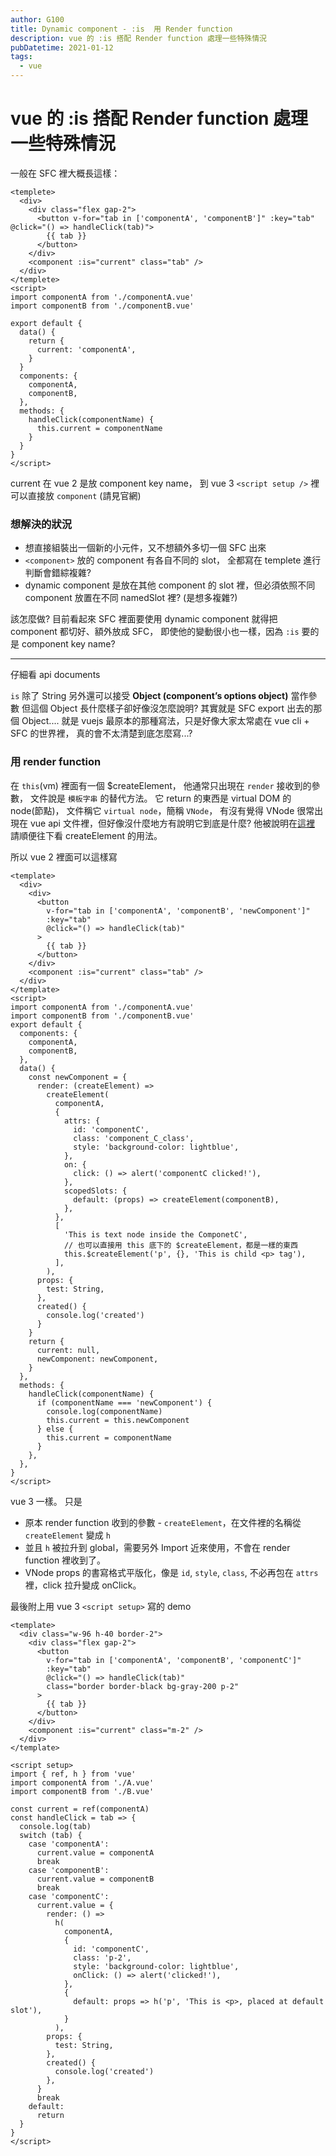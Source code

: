 ```yaml
---
author: G100
title: Dynamic component - :is  用 Render function
description: vue 的 :is 搭配 Render function 處理一些特殊情況
pubDatetime: 2021-01-12
tags:
  - vue
---
```


# vue 的 :is 搭配 Render function 處理一些特殊情況

一般在 SFC 裡大概長這樣：

```
<templete>
  <div>
    <div class="flex gap-2">
      <button v-for="tab in ['componentA', 'componentB']" :key="tab" @click="() => handleClick(tab)">
        {{ tab }}
      </button>
    </div>
    <component :is="current" class="tab" />
  </div>
</templete>
<script>
import componentA from './componentA.vue'
import componentB from './componentB.vue'

export default {
  data() {
    return {
      current: 'componentA',
    }
  }
  components: {
    componentA,
    componentB,
  },
  methods: {
    handleClick(componentName) {
      this.current = componentName
    }
  }
}
</script>
```

current 在 vue 2 是放 component key name，
到 vue 3 `<script setup />` 裡可以直接放 `component` (請見官網)

### 想解決的狀況

- 想直接組裝出一個新的小元件，又不想額外多切一個 SFC 出來
- `<component>` 放的 component 有各自不同的 slot，
  全都寫在 templete 進行判斷會錯綜複雜?
- dynamic component 是放在其他 component 的 slot 裡，但必須依照不同 component 放置在不同 namedSlot 裡? (是想多複雜?)

該怎麼做?
目前看起來 SFC 裡面要使用 dynamic component 就得把 component 都切好、額外放成 SFC，
即使他的變動很小也一樣，因為 `:is` 要的是 component key name?

---

仔細看 api documents

`is` 除了 String 另外還可以接受 **Object (component’s options object)** 當作參數
但這個 Object 長什麼樣子卻好像沒怎麼說明?
其實就是 SFC export 出去的那個 Object....
就是 vuejs 最原本的那種寫法，只是好像大家太常處在 vue cli + SFC 的世界裡，
真的會不太清楚到底怎麼寫...?

### 用 render function

在 `this`(vm) 裡面有一個 $createElement，
他通常只出現在 `render` 接收到的參數，
文件說是 `模板字串` 的替代方法。
它 return 的東西是 virtual DOM 的 node(節點)，
文件稱它 `virtual node`，簡稱 `VNode`，
有沒有覺得 VNode 很常出現在 vue api 文件裡，但好像沒什麼地方有說明它到底是什麼?
他被說明在[這裡](https://vuejs.org/v2/guide/render-function.html#The-Virtual-DOM)
請順便往下看 createElement 的用法。

所以 vue 2 裡面可以這樣寫

```
<template>
  <div>
    <div>
      <button
        v-for="tab in ['componentA', 'componentB', 'newComponent']"
        :key="tab"
        @click="() => handleClick(tab)"
      >
        {{ tab }}
      </button>
    </div>
    <component :is="current" class="tab" />
  </div>
</template>
<script>
import componentA from './componentA.vue'
import componentB from './componentB.vue'
export default {
  components: {
    componentA,
    componentB,
  },
  data() {
    const newComponent = {
      render: (createElement) =>
        createElement(
          componentA,
          {
            attrs: {
              id: 'componentC',
              class: 'component_C_class',
              style: 'background-color: lightblue',
            },
            on: {
              click: () => alert('componentC clicked!'),
            },
            scopedSlots: {
              default: (props) => createElement(componentB),
            },
          },
          [
            'This is text node inside the ComponetC',
            // 也可以直接用 this 底下的 $createElement，都是一樣的東西
            this.$createElement('p', {}, 'This is child <p> tag'),
          ],
        ),
      props: {
        test: String,
      },
      created() {
        console.log('created')
      }
    }
    return {
      current: null,
      newComponent: newComponent,
    }
  },
  methods: {
    handleClick(componentName) {
      if (componentName === 'newComponent') {
        console.log(componentName)
        this.current = this.newComponent
      } else {
        this.current = componentName
      }
    },
  },
}
</script>

```

vue 3 一樣。
只是

- 原本 render function 收到的參數 - `createElement`，在文件裡的名稱從 `createElement` 變成 `h`
- 並且 `h` 被拉升到 global，需要另外 Import 近來使用，不會在 render function 裡收到了。
- VNode props 的書寫格式平版化，像是 `id`, `style`, `class`, 不必再包在 `attrs` 裡，click 拉升變成 onClick。

最後附上用 vue 3 `<script setup>` 寫的 demo

<vue-DynamicComponentDemo />

```
<template>
  <div class="w-96 h-40 border-2">
    <div class="flex gap-2">
      <button
        v-for="tab in ['componentA', 'componentB', 'componentC']"
        :key="tab"
        @click="() => handleClick(tab)"
        class="border border-black bg-gray-200 p-2"
      >
        {{ tab }}
      </button>
    </div>
    <component :is="current" class="m-2" />
  </div>
</template>

<script setup>
import { ref, h } from 'vue'
import componentA from './A.vue'
import componentB from './B.vue'

const current = ref(componentA)
const handleClick = tab => {
  console.log(tab)
  switch (tab) {
    case 'componentA':
      current.value = componentA
      break
    case 'componentB':
      current.value = componentB
      break
    case 'componentC':
      current.value = {
        render: () =>
          h(
            componentA,
            {
              id: 'componentC',
              class: 'p-2',
              style: 'background-color: lightblue',
              onClick: () => alert('clicked!'),
            },
            {
              default: props => h('p', 'This is <p>, placed at default slot'),
            }
          ),
        props: {
          test: String,
        },
        created() {
          console.log('created')
        },
      }
      break
    default:
      return
  }
}
</script>
```
